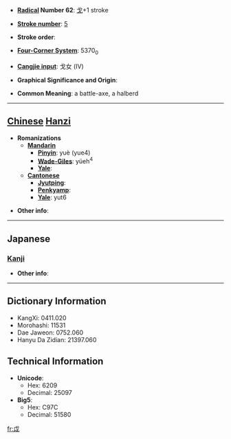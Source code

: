 * '''[[Wiktionary:Chinese radical index| Radical]] Number 62''': [[Wiktionary:Chinese radical index 戈|戈]]+1 stroke

* '''[[Wiktionary:Chinese total strokes index|Stroke number]]''': [[Wiktionary:Chinese total strokes index 5|5]]

* '''Stroke order''': 

* '''[[Wiktionary:Chinese four corner index|Four-Corner System]]''': 5370<sub>0</sub>

* '''[[Wiktionary:Chinese Cangjie index|Cangjie input]]''': 戈女 (IV)

* '''Graphical Significance and Origin''': 

* '''Common Meaning''': a battle-axe, a halberd

----

== [[Chinese]] [[Hanzi]] ==

* '''Romanizations'''
** '''[[Mandarin]]'''
*** '''[[Pinyin]]''': yuè (yue4)
*** '''[[Wade-Giles]]''': yüeh<sup>4</sup>
*** '''[[Yale]]''': 
** '''[[Cantonese]]'''
*** '''[[Jyutping]]''':
*** '''[[Penkyamp]]''': 
*** '''[[Yale]]''': yut6

* '''Other info''': 

----

==Japanese==
===[[Kanji]]===
{{kanji|on readings=[[えつ]] (etsu)
|kun readings=[[まさかり]] (masakari)
}}

* '''Other info''':  

----

== Dictionary Information ==

* KangXi: 0411.020
* Morohashi: 11531
* Dae Jaweon: 0752.060
* Hanyu Da Zidian: 21397.060

== Technical Information ==

* '''Unicode''':
** Hex: 6209
** Decimal: 25097
* '''Big5''':
** Hex: C97C
** Decimal: 51580

[[fr:戉]]